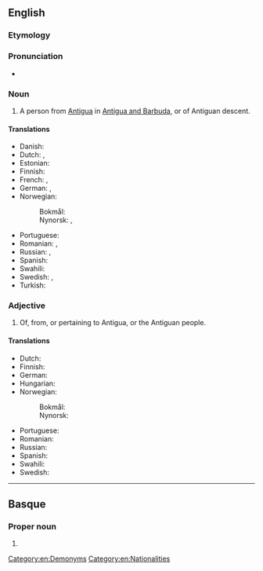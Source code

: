 {{also|antiguan}}
==English==

===Etymology===
{{suffix|en|Antigua|n}}

===Pronunciation===
* {{IPA|en|/ænˈtiːɡən/}}

===Noun===
{{en-noun}}

# A person from [[Antigua]] in [[Antigua and Barbuda]], or of Antiguan descent.

====Translations====
{{trans-top|person}}
* Danish: {{t|da|antiguaner|c}}
* Dutch: {{t|nl|Antiguaan|m}}, {{t|nl|Antiguaanse|f}}
* Estonian: {{t|et|antigualane}}
* Finnish: {{t|fi|antigualainen}}
* French: {{t+|fr|Antiguais|m}}, {{t+|fr|Antiguaise|f}}
* German: {{t+|de|Antiguaner|m}}, {{t+|de|Antiguanerin|f}}
* Norwegian:
*: Bokmål: {{t+|nb|antiguaner|m}}
*: Nynorsk: {{t+|nn|antiguan|m}}, {{t+|nn|antiguanar|m}}
{{trans-mid}}
* Portuguese: {{t+|pt|antiguano|m}}
* Romanian: {{t|ro|antiguan|m}}, {{t|ro|antiguană|f}}
* Russian: {{t|ru|антигуанец|m}}, {{t|ru|антигуанка|f}}
* Spanish: {{t+|es|antiguano|m}}
* Swahili: {{t|sw|Mwantigua}}
* Swedish: {{t+|sv|antiguan|c}}, {{t+|sv|antiguanska|c}}
* Turkish: {{t|tr|Antigualı}}
{{trans-bottom}}

===Adjective===
{{en-adj}}

# Of, from, or pertaining to Antigua, or the Antiguan people.

====Translations====
{{trans-top|of, from, or pertaining to Antigua, or the Antiguan people}}
* Dutch: {{t|nl|Antiguaans}}
* Finnish: {{t|fi|antigualainen}}
* German: {{t+|de|antiguanisch}}
* Hungarian: {{t|hu|antiguai}}
* Norwegian:
*: Bokmål: {{t|nb|antiguansk}}
*: Nynorsk: {{t+|nn|antiguansk}}
{{trans-mid}}
* Portuguese: {{t+|pt|antiguano}}
* Romanian: {{t|ro|antiguan}}
* Russian: {{t|ru|антигуанский}}
* Spanish: {{t+|es|antiguano|m}}
* Swahili: {{t|sw|Kiantigua}}
* Swedish: {{t+|sv|antiguansk}}
{{trans-bottom}}

[[Category:en:Demonyms]]
[[Category:en:Nationalities]]

----

==Basque==

===Proper noun===
{{head|eu|proper noun form}}

# {{inflection of|eu|Antigua||ine|indef}}